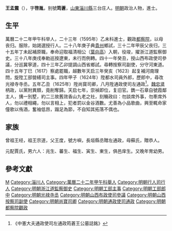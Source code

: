 {{明清人物信息框
| 姓名 = 王孟震
| 原名 =
| 圖片名稱 = 
| 圖片大小 = 220px
| 圖片說明 = 
| 最高職務 = 通政使司左通政
| 國家 = 大明
| 爵位 =
| 籍貫 = [[山東|山東]][[淄川縣|淄川縣]]
| 族裔 = 
| 字號 = 字啓胤，號筠蒼
| 室名 = 
| 諡號 = 
| 出生日期 = 嘉靖四十二年癸亥（1563）十一月十九日
| 出生地點 = 
| 逝世日期 = 崇禎九年丙子（1636）十月初七日
| 逝世地點 = 
| 墓葬 =
| 配偶 =
| 親屬 = 
| 出身 = 
*萬曆二十三年乙未科同進士出身
| 經歷 = 
| 著作 =
}}

'''王孟震'''（{{bd|1563年||1636年||}}），字'''啓胤'''，别號'''筠蒼'''，[[山東|山東]][[淄川縣|淄川縣]]三台庄人。[[明朝|明朝]]政治人物，進士。

==生平==
萬曆二十二年甲午科举人，二十三年（1595年）乙未科進士，觀政[[都察院|都察院]]，以母丧归。服除，始謁選授行人。二十八年庚子典[[貴州|貴州]]鄉試，三十二年甲辰父丧归，三十五年丁未起補原職，奉命迎取福清相公（[[葉向高|葉向高]]）入朝，役竣，擢浙江道監察御史。三十八年庚戌奉勅巡按遼東，未行而例轉。四十一年癸丑，授山西布政使司參議，分巡冀寧道，四十三年乙卯提調山西省鄉試。尋轉按察司副使，分守河東道。四十五年丁巳（1617）察處罷職，越數年天启三年癸亥（1623）起复補河南理問，旋陞工部營繕司主事。四年甲子（1624年）陞都水司員外郎，歷郎中，尋改光禄寺寺丞。五年乙丑（1625年）陞尚寳司卿，八月陞通政使司左通政<ref>《中憲大夫通政使司左通政筠蒼王公墓誌銘》</ref>。[[魏忠贤|魏忠贤]]柄政，以黨附異類，竟削奪歸。天启七年，崇禎即位，复旧官。鐫一石章自號霞鄰主人，搆一別墅，約二三故舊效香山九老之社，刻觴政曰：勿談席外事，勿牽席外人，勿以禮相繩，勿以言相上，犯者罰以金谷酒數。尤善為小品歌曲，興至輒命家僮歌以侑酒，奮袖低昂，蹋足為節，不自知其拓落不偶也。

== 家族 ==
曾祖王经，祖王宗道，父王度，號方嶼，長垣縣丞贈左通政，母蘇氏，贈恭人。

元配賈氏，男六人：兆生、蕃生、福生、寅生、東生，俱邑庠生。又晚年育幼男。

==參考文獻==
{{reflist}}

{{萬曆二十三年乙未科殿試金榜}}

{{Authority control}}

{{DEFAULTSORT:Wang王}}
[[Category:王姓|M]]
[[Category:淄川人|Category:淄川人]]
[[Category:萬曆二十二年甲午科舉人|Category:萬曆二十二年甲午科舉人]]
[[Category:明朝行人司行人|Category:明朝行人司行人]]
[[Category:明朝浙江道監察御史|Category:明朝浙江道監察御史]]
[[Category:明朝工部主事|Category:明朝工部主事]]
[[Category:明朝工部郎中|Category:明朝工部郎中]]
[[Category:明朝光禄寺丞|Category:明朝光禄寺丞]]
[[Category:明朝山西布政使司參議|Category:明朝山西布政使司參議]]
[[Category:明朝山西按察司副使|Category:明朝山西按察司副使]]
[[Category:明朝尚寶司卿|Category:明朝尚寶司卿]]
[[Category:明朝通政使司通政|Category:明朝通政使司通政]]
[[Category:明朝都察院觀政|Category:明朝都察院觀政]]